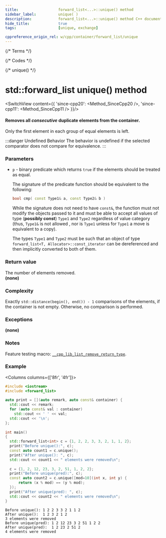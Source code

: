 ```yaml
---
title:					forward_list<...>::unique() method
sidebar_label:			unique( )
description:			forward_list<...>::unique() method C++ documentation
hide_title:				true
tags:					[unique, exchange]

cppreference_origin_rel: w/cpp/container/forward_list/unique
---
```


{/* Terms */}

{/* Codes */}

{/* unique() */}

# std::forward_list unique() method

<SwitchView content={{
	'since-cpp20': <Method_SinceCpp20 />,
	'since-cpp11': <Method_SinceCpp11 />
}}/>

#### Removes all *consecutive* duplicate elements from the container.

Only the first element in each group of equal elements is left. 

:::danger Undefined Behavior
The <Tooltip title={Term_UndefinedBehaviour}>behavior is undefined</Tooltip> if the selected comparator does not compare for equivalence.
:::

### Parameters

 - `p` - <Tooltip title={Term_Predicate}>binary predicate</Tooltip> which returns `true` if the elements should be treated as equal.

	The signature of the predicate function should be equivalent to the following:
	```cpp
	bool cmp( const Type1& a, const Type2& b )
	```
	While the signature does not need to have `const&`, the function must not modify the objects passed to it and must be able to accept all values of type (**possibly const**) `Type1` and `Type2` regardless of value category (thus, `Type1&` is not allowed <Since v='cpp11'>, nor is <code>Type1</code> unless for <code>Type1</code> a move is equivalent to a copy</Since>).

	The types `Type1` and `Type2` must be such that an object of type `forward_list<T, Allocator>::const_iterator` can be dereferenced and then implicitly converted to both of them.

### Return value

<Since v='cpp20'>The number of elements removed.</Since>
<br />
<Until v='cpp20'><b>(none)</b></Until>

### Complexity

Exactly `std::distance(begin(), end()) - 1` comparisons of the elements, if the container is not empty. Otherwise, no comparison is performed.

### Exceptions

**(none)**

### Notes

Feature testing macro: [`__cpp_lib_list_remove_return_type`](#).

### Example

<Columns columns={['8fr', '4fr']}>
<div>

```cpp title='Main.cpp' showLineNumbers
#include <iostream>
#include <forward_list>
 
auto print = [](auto remark, auto const& container) {
  std::cout << remark;
  for (auto const& val : container)
    std::cout << ' ' << val;
  std::cout << '\n';
};
 
int main()
{
  std::forward_list<int> c = {1, 2, 2, 3, 3, 2, 1, 1, 2};
  print("Before unique():", c);
  const auto count1 = c.unique();
  print("After unique(): ", c);
  std::cout << count1 << " elements were removed\n";
 
  c = {1, 2, 12, 23, 3, 2, 51, 1, 2, 2};
  print("Before unique(pred):", c);
  const auto count2 = c.unique([mod=10](int x, int y) {
      return (x % mod) == (y % mod);
  });
  print("After unique(pred): ", c);
  std::cout << count2 << " elements were removed\n";
}
```

</div>
<div>

```plaintext title="Output"
Before unique(): 1 2 2 3 3 2 1 1 2
After unique():  1 2 3 2 1 2
3 elements were removed
Before unique(pred): 1 2 12 23 3 2 51 1 2 2
After unique(pred):  1 2 23 2 51 2
4 elements were removed
```

</div>
</Columns>
